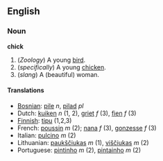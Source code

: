 ==English==
===Noun===
'''chick'''

#(''Zoology'') A young [[bird]].
#(''specifically'') A young [[chicken]].
#(''slang'') A (beautiful) woman.

====Translations====
*[[Bosnian]]: [[pile]] ''n'', [[pilad]] ''pl''
*Dutch: [[kuiken]] ''n'' (1, 2), [[griet]] ''f'' (3), [[fien]] ''f'' (3)
*[[Finnish]]: [[tipu]] (1,2,3)
*French: [[poussin]] ''m'' (2); [[nana]] ''f'' (3), [[gonzesse]] ''f'' (3)
*Italian: [[pulcino]] ''m'' (2)
*Lithuanian: [[paukščiukas]] ''m'' (1), [[viščiukas]] ''m'' (2)
*Portuguese: [[pintinho]] ''m'' (2), [[pintainho]] ''m'' (2)